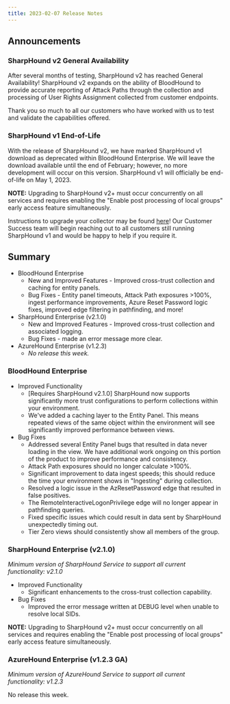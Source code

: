 ```yaml
---
title: 2023-02-07 Release Notes
---
```


## Announcements

### SharpHound v2 General Availability

After several months of testing, SharpHound v2 has reached General Availability! SharpHound v2 expands on the ability of BloodHound to provide accurate reporting of Attack Paths through the collection and processing of User Rights Assignment collected from customer endpoints. 

Thank you so much to all our customers who have worked with us to test and validate the capabilities offered.

### SharpHound v1 End-of-Life

With the release of SharpHound v2, we have marked SharpHound v1 download as deprecated within BloodHound Enterprise. We will leave the download available until the end of February; however, no more development will occur on this version. SharpHound v1 will officially be end-of-life on May 1, 2023.

**NOTE:** Upgrading to SharpHound v2+ must occur concurrently on all services and requires enabling the "Enable post processing of local groups" early access feature simultaneously.

Instructions to upgrade your collector may be found [here](/collect-data/sharphound/install/install-and-upgrade)! Our Customer Success team will begin reaching out to all customers still running SharpHound v1 and would be happy to help if you require it.

## Summary

* BloodHound Enterprise
  * New and Improved Features - Improved cross-trust collection and caching for entity panels.
  * Bug Fixes - Entity panel timeouts, Attack Path exposures >100%, ingest performance improvements, Azure Reset Password logic fixes, improved edge filtering in pathfinding, and more!
* SharpHound Enterprise (v2.1.0)
  * New and Improved Features - Improved cross-trust collection and associated logging.
  * Bug Fixes - made an error message more clear.
* AzureHound Enterprise (v1.2.3)
  * *No release this week.*

### BloodHound Enterprise

* Improved Functionality
  * \[Requires SharpHound v2.1.0] SharpHound now supports significantly more trust configurations to perform collections within your environment.
  * We've added a caching layer to the Entity Panel. This means repeated views of the same object within the environment will see significantly improved performance between views.
* Bug Fixes
  * Addressed several Entity Panel bugs that resulted in data never loading in the view. We have additional work ongoing on this portion of the product to improve performance and consistency.
  * Attack Path exposures should no longer calculate >100%.
  * Significant improvement to data ingest speeds; this should reduce the time your environment shows in "Ingesting" during collection.
  * Resolved a logic issue in the AzResetPassword edge that resulted in false positives.
  * The RemoteInteractiveLogonPrivilege edge will no longer appear in pathfinding queries.
  * Fixed specific issues which could result in data sent by SharpHound unexpectedly timing out.
  * Tier Zero views should consistently show all members of the group.

### SharpHound Enterprise (v2.1.0)

*Minimum version of SharpHound Service to support all current functionality: v2.1.0*

* Improved Functionality
  * Significant enhancements to the cross-trust collection capability.
* Bug Fixes
  * Improved the error message written at DEBUG level when unable to resolve local SIDs.

**NOTE:** Upgrading to SharpHound v2+ must occur concurrently on all services and requires enabling the "Enable post processing of local groups" early access feature simultaneously.

### AzureHound Enterprise (v1.2.3 GA)

*Minimum version of AzureHound Service to support all current functionality: v1.2.3*

No release this week.
